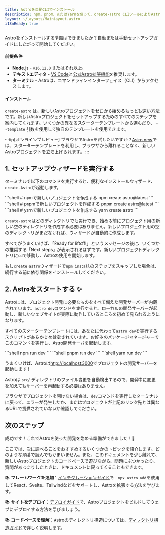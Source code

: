 ```yaml
---
title: Astroを自動CLIでインストール
description: npm、pnpm、またはYarnを使って、create-astro CLIツールによりAstroをインストールする方法です。
layout: ~/layouts/MainLayout.astro
i18nReady: true
---
```


Astroをインストールする準備はできましたか？自動または手動セットアップガイドにしたがって開始してください。

#### 前提条件

- **Node.js** - `v16.12.0` またはそれ以上。
- **テキストエディタ** - [VS Code](https://code.visualstudio.com/)と[公式Astro拡張機能](https://marketplace.visualstudio.com/items?itemName=astro-build.astro-vscode)を推奨します。
- **ターミナル** - Astroは、コマンドラインインターフェイス（CLI）からアクセスします。

<InstallGuideTabGroup />

#### インストール

`create-astro` は、新しいAstroプロジェクトをゼロから始めるもっとも速い方法です。新しいAstroプロジェクトをセットアップするためのすべてのステップを案内してくれます。いくつかの異なるスターターテンプレートから選んだり、 `--template` 引数を使用して独自のテンプレートを使用できます。

:::tip[オンラインプレビュー]
ブラウザでAstroを試したいですか？[Astro.new](https://astro.new/)では、スターターテンプレートを利用し、ブラウザから離れることなく、新しいAstroプロジェクトを立ち上げられます。
:::

## 1. セットアップウィザードを実行する

ターミナルで以下のコマンドを実行すると、便利なインストールウィザード、`create-Astro`が起動します。

<PackageManagerTabs>
  <Fragment slot="npm">
  ```shell
  # npmで新しいプロジェクトを作成する
  npm create astro@latest
  ```
  </Fragment>
  <Fragment slot="pnpm">
  ```shell
  # pnpmで新しいプロジェクトを作成する
  pnpm create astro@latest
  ```
  </Fragment>
  <Fragment slot="yarn">
  ```shell
  # yarnで新しいプロジェクトを作成する
  yarn create astro
  ```
  </Fragment>
</PackageManagerTabs>

`create-astro`はどのディレクトリでも実行でき、始める前にプロジェクト用の新しい空のディレクトリを作成する必要はありません。新しいプロジェクト用の空のディレクトリがまだなければ、ウィザードが自動的に作成します。

すべてがうまくいけば、「Ready for liftoff!」というメッセージの後に、いくつかの推奨する「Next steps」が表示されるはずです。新しいプロジェクトディレクトリに`cd`で移動し、Astroの使用を開始します。

もし`create-astro`ウィザードで`npm install`のステップをスキップした場合は、続行する前に依存関係をインストールしてください。

## 2. Astroをスタートする ✨

Astroには、プロジェクト開発に必要なものをすべて備えた開発サーバーが内蔵されています。`astro dev`コマンドを実行すると、ローカルの開発サーバーが起動し、新しいウェブサイトが実際に動作しているところを初めて見られるようになります。

すべてのスターターテンプレートには、あなたに代わって`astro dev`を実行するスクリプトがあらかじめ設定されています。お好みのパッケージマネージャーでこのコマンドを実行し、Astro開発サーバを起動します。

<PackageManagerTabs>
  <Fragment slot="npm">
  ```shell
  npm run dev
  ```
  </Fragment>
  <Fragment slot="pnpm">
  ```shell
  pnpm run dev
  ```
  </Fragment>
  <Fragment slot="yarn">
  ```shell
  yarn run dev
  ```
  </Fragment>
</PackageManagerTabs>

うまくいけば、Astroは[http://localhost:3000](http://localhost:3000)でプロジェクトの開発サーバーを起動します！

Astroは `src/` ディレクトリのファイル変更を自動検出するので、開発中に変更を加えてもサーバーを再起動する必要はありません。

ブラウザでプロジェクトを開けない場合は、`dev`コマンドを実行したターミナルに戻って、エラーが発生したか、またはプロジェクトが上記のリンク先とは異なるURLで提供されていないか確認してください。


## 次のステップ

成功です！これでAstroを使った開発を始める準備ができました！🥳

ここでは、次に調べることをおすすめするいくつかのトピックを紹介します。どのような順番で読んでもかまいません。また、このドキュメントを少し離れて、新しいAstroプロジェクトのコードベースで遊びながら、問題にぶつかったり、質問があったりしたときに、ドキュメントに戻ってくることもできます。

📚 **フレームワークを追加**：[インテグレーションガイド](/ja/guides/integrations-guide/)で、`npx astro add`を使用してReact、Svelte、Tailwindなどをサポートし、Astroを拡張する方法を学びます。

📚 **サイトをデプロイ**：[デプロイガイド](/ja/guides/deploy/)で、Astroプロジェクトをビルドしてウェブにデプロイする方法を学びましょう。

📚 **コードベースを理解**：Astroのディレクトリ構造については、[ディレクトリ構造ガイド](/ja/core-concepts/project-structure/)で詳しく説明します。
